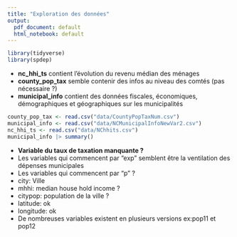 ```yaml
---
title: "Exploration des données"
output:
  pdf_document: default
  html_notebook: default
---
```


```r
library(tidyverse)
library(spdep)
```

-   **nc_hhi_ts** contient l'évolution du revenu médian des ménages
-   **county_pop_tax** semble contenir des infos au niveau des comtés (pas nécessaire ?)
-   **municipal_info** contient des données fiscales, économiques, démographiques et géographiques sur les municipalités

```r
county_pop_tax <- read.csv("data/CountyPopTaxNum.csv")
municipal_info <- read.csv("data/NCMunicipalInfoNewVar2.csv")
nc_hhi_ts <- read.csv("data/NChhits.csv")
municipal_info |> summary()
```

-   **Variable du taux de taxation manquante ?**
-   Les variables qui commencent par "exp" semblent être la ventilation des dépenses municipales
-   Les variables qui commencent par "p" ?
-   city: Ville
-   mhhi: median house hold income ?
-   citypop: population de la ville ?
-   latitude: ok
-   longitude: ok
-   De nombreuses variables existent en plusieurs versions ex:pop11 et pop12
